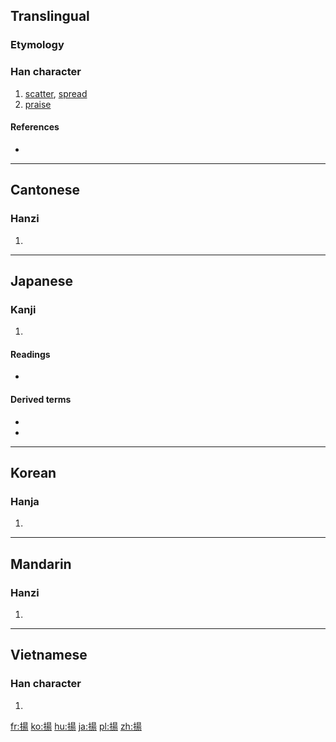{{also|扬}}
==Translingual==

===Etymology===
{{Han compound|手|昜|c1=s|c2=p|t1=hand|ls=psc}}

===Han character===
{{Han char|rn=64|rad=手|as=09|sn=12|four=56027|canj=QAMH|ids=⿰扌昜}}

# [[scatter]], [[spread]]
# [[praise]]

====References====
* {{Han ref|kx=0442.080|dkj=12355|dj=0793.100|hdz=31914.110|uh=63DA|ud=25562|bh=B4AD|bd=46253}}

----

==Cantonese==

===Hanzi===
{{yue-hanzi|jyut=[[joeng4]]|y=yeung4|sim=扬}}

# {{defn|lang=yue|sort=手09}}

----

==Japanese==

===Kanji===
{{ja-kanji|grade=c|rs=手09}}

# {{defn|lang=ja|sort=手09}}

====Readings====
* {{ja-readings|on=[[よう]] (yō)|kun=[[あげる]] (ageru), [[あがる]] (agaru), [[あげ]] (age)}}

====Derived terms====
* {{l|ja|唐揚げ|tr=[[からあげ]], karaage}}
* {{l|ja|空揚げ|tr=[[からあげ]], karaage}}

----

==Korean==

===Hanja===
{{ko-hanja|hangeul=양|eumhun={{lang|ko|오를 양}}, {{lang|ko|날릴 양}}|rv=yang|mr=yang|y=yang}}

# {{defn|lang=ko|sort=手09}}

----

==Mandarin==

===Hanzi===
{{cmn-hanzi|sim=扬|pin=[[yáng]] ([[yang2]])|wg=yang<sup>2</sup>}}

# {{defn|lang=cmn|sort=手09}}

----

==Vietnamese==

===Han character===
{{vi-hantu|[[dương]], [[dang]], [[dàng]], [[giàng]], [[dâng]], [[duồng]], [[nhàng]]|rs=手09}}

# {{defn|lang=vi|sort=手09}}

[[fr:揚]]
[[ko:揚]]
[[hu:揚]]
[[ja:揚]]
[[pl:揚]]
[[zh:揚]]